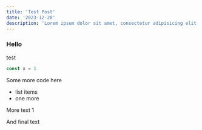 ```yaml
---
title: 'Test Post'
date: '2023-12-28'
description: 'Lorem ipsum dolor sit amet, consectetur adipisicing elit. Ab beatae dicta dolore harum incidunt ipsam, magnam modi molestiae nemo neque nostrum nulla odit officia porro praesentium quo, ratione vitae voluptate'
---
```


### Hello
test
```ts
const x = 1
```

Some more code here
- list items
- one more

More text 1

<CustomImage src="https://raw.githubusercontent.com/UPpy-jej/omgb-posts/main/images/liberty1.png" alt="Liberty Statue" />

And final text
